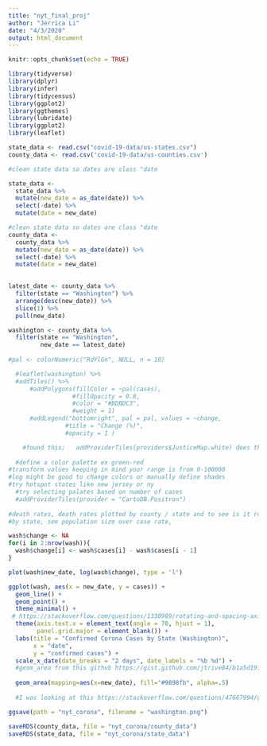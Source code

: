 ```yaml
---
title: "nyt_final_proj"
author: "Jerrica Li"
date: "4/3/2020"
output: html_document
---
```


```r
knitr::opts_chunk$set(echo = TRUE)
```

```r
library(tidyverse)
library(dplyr)
library(infer)
library(tidycensus)
library(ggplot2)
library(ggthemes)
library(lubridate)
library(ggplot2)
library(leaflet)
```

```r
state_data <- read.csv("covid-19-data/us-states.csv") 
county_data <- read.csv('covid-19-data/us-counties.csv')
```

```r
#clean state data so dates are class "date

state_data <- 
  state_data %>% 
  mutate(new_date = as_date(date)) %>% 
  select(-date) %>% 
  mutate(date = new_date)

#clean state data so dates are class "date
county_data <- 
  county_data %>% 
  mutate(new_date = as_date(date)) %>% 
  select(-date) %>% 
  mutate(date = new_date)
  
```

```r

latest_date <- county_data %>% 
  filter(state == "Washington") %>% 
  arrange(desc(new_date)) %>% 
  slice(1) %>% 
  pull(new_date)

washington <- county_data %>% 
  filter(state == "Washington", 
         new_date == latest_date)
  
#pal <- colorNumeric("RdYlGn", NULL, n = 10)

  #leaflet(washington) %>% 
  #addTiles() %>%
      #addPolygons(fillColor = ~pal(cases),
                  #fillOpacity = 0.8,
                  #color = "#BDBDC3",
                  #weight = 1) 
      #addLegend("bottomright", pal = pal, values = ~change,
                #title = "Change (%)",
                #opacity = 1 )

    #found this;   addProviderTiles(providers$JusticeMap.white) does that work??
  
  #define a color palette ex green-red
#transform values keeping in mind your range is from 0-100000
#log might be good to change colors or manually define shades 
#try hotspot states like new jersey or ny 
  #try selecting palates based on number of cases 
  #addProviderTiles(provider = "CartoDB.Positron")
  
#death rates, death rates plotted by county / state and to see is it rural places? urban cities? the south? 
#by state, see population size over case rate, 

```









```r

wash$change <- NA
for(i in 2:nrow(wash)){
  wash$change[i] <- wash$cases[i] - wash$cases[i - 1]
}

plot(wash$new_date, log(wash$change), type = 'l')

```



```r

ggplot(wash, aes(x = new_date, y = cases)) +
  geom_line() +
  geom_point() + 
  theme_minimal() +
 # https://stackoverflow.com/questions/1330989/rotating-and-spacing-axis-labels-in-ggplot2
  theme(axis.text.x = element_text(angle = 70, hjust = 1), 
        panel.grid.major = element_blank()) + 
  labs(title = "Confirmed Corona Cases by State (Washington)", 
       x = "date", 
       y = "confirmed cases") +
  scale_x_date(date_breaks = "2 days", date_labels = "%b %d") +
  #geom_area from this github https://gist.github.com/jtrive84/b1a5d191358883dea1d511d8c78929b6#file-ggplot_auc-r-L9
  
  geom_area(mapping=aes(x=new_date), fill="#9898fb", alpha=.5) 
  
  #I was looking at this https://stackoverflow.com/questions/47667994/ggplot-x-axis-labels-with-all-x-axis-values for the longest time before I realized that I can change this by using scale_x_date()

```

```r
ggsave(path = "nyt_corona", filename = "washington.png")
```

```r
saveRDS(county_data, file = "nyt_corona/county_data")
saveRDS(state_data, file = "nyt_corona/state_data")
```

